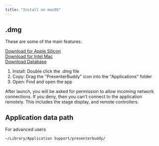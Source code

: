 ```yaml
---
title: "Install on macOS"
---
```


## .dmg

These are some of the main features.


<div style={{ marginBottom: '0.5rem' }}>
  <a href="https://pb.worshipbuddy.org/PresenterBuddy%20Apple%20Silicon.dmg" download>Download for Apple Silicon</a>
</div>

<div style={{ marginBottom: '0.5rem' }}>
  <a href="https://pb.worshipbuddy.org/PresenterBuddy%20Intel.dmg" download>Download for Intel Mac</a>
</div>

<div style={{ marginBottom: '1.5rem' }}>
  <a href="https://pb.worshipbuddy.org/NTC%20Songs%20-%202024.zip" download>Download Database</a>
</div>

1. Install: Double click the .dmg file
2. Copy: Drag the "PresenterBuddy" icon into the "Applications" folder
3. Open: Find and open the app

<CardGroup cols="1">
  <Card title="INFO">
    After launch, you will be asked for permission to allow incoming network connections. If you deny, then you can't connect to the application remotely. This includes the stage display, and remote controllers.
  </Card>
</CardGroup>

## Application data path

For advanced users

<CodeGroup>

```bash terminal
~/Library/Application Support/presenterbuddy/
```

</CodeGroup>